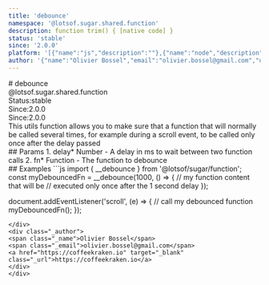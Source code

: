 ```yaml
---
title: 'debounce'
namespace: '@lotsof.sugar.shared.function'
description: function trim() { [native code] }
status: 'stable'
since: '2.0.0'
platform: '[{"name":"js","description":""},{"name":"node","description":""}]'
author: '{"name":"Olivier Bossel","email":"olivier.bossel@gmail.com","url":"https://coffeekraken.io"}'
---
```

<div class="docmap-mdx">
# debounce
<div class="_namespace">@lotsof.sugar.shared.function</div>
<div class="_metas">
<div class="_status"><span class="_status-label">Status:</span><span class="_status-value -stable">stable</span></div>
<div class="_since"><span class="_since-label">Since:</span><span class="_since-value">2.0.0</span></div>
<div class="_since"><span class="_since-label">Since:</span><span class="_since-value">2.0.0</span></div>
</div>
<div class="_description">
This utils function allows you to make sure that a function that will normally be called
several times, for example during a scroll event, to be called only once after
the delay passed
</div>
<div class="_params">
## Params
1. <span class="_name">delay<span class="_required">*</span></span><span class="_default"></span> <span class="_type">Number</span>
   - A delay in ms to wait between two function calls
2. <span class="_name">fn<span class="_required">*</span></span><span class="_default"></span> <span class="_type">Function</span>
   - The function to debounce
</div>
<div class="_examples">
## Examples
```js
import { __debounce } from '@lotsof/sugar/function';
const myDebouncedFn = __debounce(1000, () => {
		// my function content that will be
		// executed only once after the 1 second delay
});

document.addEventListener('scroll', (e) => {
		// call my debounced function
		myDebouncedFn();
});
```
</div>
<div class="_author">
<span class="_name">Olivier Bossel</span>
<span class="_email">olivier.bossel@gmail.com</span>
<a href="https://coffeekraken.io" target="_blank" class="_url">https://coffeekraken.io</a>
</div>
</div>